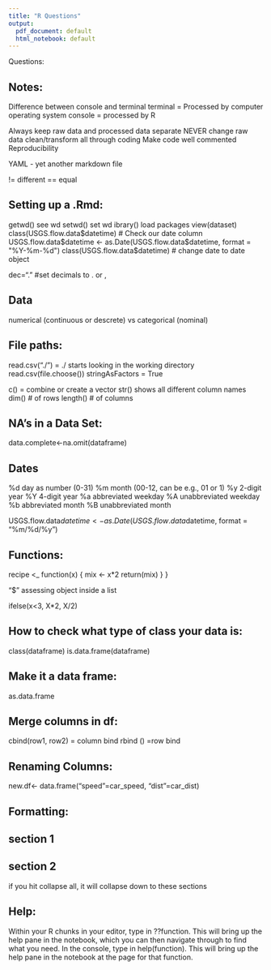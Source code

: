 ```yaml
---
title: "R Questions"
output:
  pdf_document: default
  html_notebook: default
---
```


Questions:




## Notes:
Difference between console and terminal
terminal = Processed by computer operating system
console = processed by R

Always keep raw data and processed data separate
NEVER change raw data
clean/transform all through coding
Make code well commented
Reproducibility

YAML - yet another markdown file

!= different
== equal

## Setting up a .Rmd:
getwd() see wd
setwd() set wd
ibrary() load packages
view(dataset)
class(USGS.flow.data$datetime) # Check our date column
USGS.flow.data$datetime <- as.Date(USGS.flow.data$datetime, format = "%Y-%m-%d") 
class(USGS.flow.data$datetime) # change date to date object

dec="." #set decimals to . or ,

## Data
numerical (continuous or descrete) vs categorical (nominal)

## File paths:
read.csv("./")    = ./ starts looking in the working directory
read.csv(file.choose())
stringAsFactors = True

c() = combine or create a vector
str() shows all different column names
dim() # of rows
length() # of columns

## NA's in a Data Set:
data.complete<-na.omit(dataframe)

## Dates
%d  day as number (0-31)
%m  month (00-12, can be e.g., 01 or 1)
%y  2-digit year
%Y  4-digit year
%a  abbreviated weekday
%A  unabbreviated weekday
%b  abbreviated month
%B  unabbreviated month

USGS.flow.data$datetime <- as.Date(USGS.flow.data$datetime, format = "%m/%d/%y") 


## Functions:
recipe <_ function(x) {
  mix <- x*2
  return(mix)
}
}

"$" assessing object inside a list

ifelse(x<3, X*2, X/2)

## How to check what type of class your data is:
class(dataframe)
is.data.frame(dataframe)

## Make it a data frame:
as.data.frame

## Merge columns in df:
cbind(row1, row2) = column bind
rbind () =row bind

## Renaming Columns:
new.df<- data.frame("speed"=car_speed, "dist"=car_dist)

## Formatting:
## section 1
## section 2
if you hit collapse all, it will collapse down to these sections

## Help:
Within your R chunks in your editor, type in ??function. This will bring up the help pane in the notebook, which you can then navigate through to find what you need.
In the console, type in help(function). This will bring up the help pane in the notebook at the page for that function.
